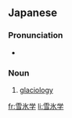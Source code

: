 ==Japanese==
{{ja-kanjitab|せつ|ひょう|k1=せっ|k2=ぴょう|がく|yomi=on}}

===Pronunciation===
* {{ja-pron|せっぴょうがく|acc=1}}

===Noun===
{{ja-noun|せっぴょうがく}}

# [[glaciology]]

[[fr:雪氷学]]
[[li:雪氷学]]